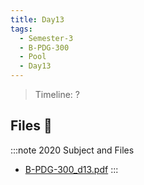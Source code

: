 ```yaml
---
title: Day13
tags:
  - Semester-3
  - B-PDG-300
  - Pool
  - Day13
---
```

> Timeline: ?


## Files 📂

:::note 2020 Subject and Files
- [B-PDG-300_d13.pdf](https://github.com/Studio-17/Epitech-Subjects/raw/main/Semester-3/B-PDG-300/Pool/Day13/B-PDG-300_d13.pdf)
:::

